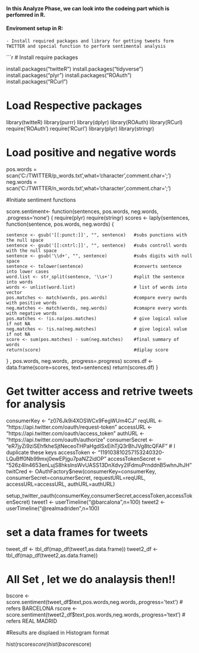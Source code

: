 #### In this Analyze Phase, we can look into the codeing part which is perfomred in R.


#### Enviroment setup in R:

    - Install required packages and library for getting tweets form TWITTER and special function to perform sentimental analysis


```r

# Install require packages 

install.packages("twitteR")
install.packages("tidyverse")
install.packages("plyr")
install.packages("ROAuth")
install.packages("RCurl")

# Load Respective packages

library(twitteR)
library(purrr)
library(dplyr)
library(ROAuth)
library(RCurl)
require('ROAuth')
require('RCurl')
library(plyr)
library(stringr)

# Load positive and negative words

pos.words = scan('C:/TWITTER/p_words.txt',what='character',comment.char=';') 
neg.words = scan('C:/TWITTER/n_words.txt',what='character',comment.char=';')

#Initiate sentiment functions

score.sentiment<- function(sentences, pos.words, neg.words, .progress='none')
{
  require(plyr)
  require(stringr)
  scores <- laply(sentences, function(sentence, pos.words, neg.words)
  {
  
    sentence <- gsub('[[:punct:]]', "", sentence)   #subs punctions with the null space 
    sentence <- gsub('[[:cntrl:]]', "", sentence)   #subs controll words with the null space 
    sentence <- gsub('\\d+', "", sentence)          #subs digits with null space
    sentence <- tolower(sentence)                   #converts sentence into lower cases
    word.list <- str_split(sentence, '\\s+')        #split the sentence into words
    words <- unlist(word.list)                      # list of words into vector
    pos.matches <- match(words, pos.words)          #compare every owrds with positive words
    neg.matches <- match(words, neg.words)	        #comapre every words with negative words
    pos.matches <- !is.na(pos.matches)              # give logical value if not NA
    neg.matches <- !is.na(neg.matches)              # give logical value if not NA
    score <- sum(pos.matches) - sum(neg.matches)    #final summary of words
    return(score)                                   #diplay score
  } 
  , pos.words, neg.words, .progress=.progress)
  scores.df <- data.frame(score=scores, text=sentences)
  return(scores.df)
}

# Get twitter access and retrive tweets for analysis


consumerKey <- "z076Jk9i4XOSWCx9FegWUm4CJ"
  reqURL <- "https://api.twitter.com/oauth/request-token"
  accessURL <- "https://api.twitter.com/oauth/access_token"
  authURL <- "https://api.twitter.com/oauth/authorize"
  consumerSecret <- "eR7jyZi9ziSEhfkheSjtNeceoTHPaHgdlSxEihTjQ3rBhJVg8tcQFAF" # I duplicate these keys
  accessToken <- "119103810257153240320-LQuBff0Nb99mxj0ewEPjgu7paNZ2idOP"
  accessTokenSecret <- "526z4In4653enLujS8hkslnsWvUASS13DnXdvy2lFdmuPrnddnB5whnJhJH"
  twitCred <- OAuthFactory$new(consumerKey=consumerKey,
                               consumerSecret=consumerSecret,
                               requestURL=reqURL,
                               accessURL=accessURL,
                               authURL=authURL)

setup_twitter_oauth(consumerKey,consumerSecret,accessToken,accessTokenSecret)
tweet1 <- userTimeline("@barcalona",n=100)
tweet2 <- userTimeline("@realmadriden",n=100)



# set a data frames for tweets

tweet_df <- tbl_df(map_df(tweet1,as.data.frame))
tweet2_df <- tbl_df(map_df(tweet2,as.data.frame))


# All Set , let we do analaysis then!!

bscore <- score.sentiment(tweet_df$text,pos.words,neg.words,.progress='text')  # refers BARCELONA
rscore <- score.sentiment(tweet2_df$text,pos.words,neg.words,.progress='text') # refers REAL MADRID

 
#Results are displaed in Histogram format

hist(rscore$score)
hist(bscore$score)



